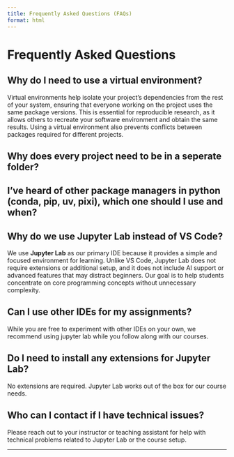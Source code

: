 ```yaml
---
title: Frequently Asked Questions (FAQs)
format: html
---
```


# Frequently Asked Questions

## Why do I need to use a virtual environment?

Virtual environments help isolate your project’s dependencies from the rest of your system, ensuring that everyone working on the project uses the same package versions. This is essential for reproducible research, as it allows others to recreate your software environment and obtain the same results. Using a virtual environment also prevents conflicts between packages required for different projects.

## Why does every project need to be in a seperate folder?

## I've heard of other package managers in python (conda, pip, uv, pixi), which one should I use and when?


## Why do we use Jupyter Lab instead of VS Code?

We use **Jupyter Lab** as our primary IDE because it provides a simple and focused environment for learning. Unlike VS Code, Jupyter Lab does not require extensions or additional setup, and it does not include AI support or advanced features that may distract beginners. Our goal is to help students concentrate on core programming concepts without unnecessary complexity.

## Can I use other IDEs for my assignments?

While you are free to experiment with other IDEs on your own, we 
recommend using jupyter lab while you follow along with our courses.

## Do I need to install any extensions for Jupyter Lab?

No extensions are required. Jupyter Lab works out of the box for our course needs.



## Who can I contact if I have technical issues?

Please reach out to your instructor or teaching assistant for help with technical problems related to Jupyter Lab or the course setup.

---